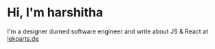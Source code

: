 # Hi, I'm harshitha

I'm a designer durned software engineer and write about JS & React at [lekoarts.de](https://www.lekoarts.de?utm_source=cara&utm_medium=Starter)

